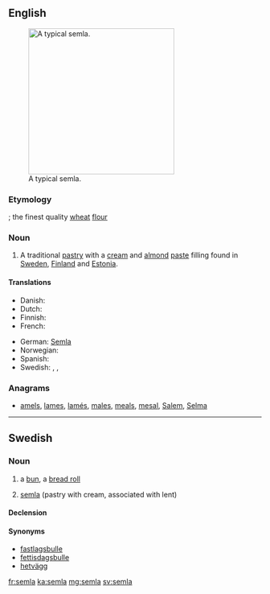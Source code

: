 ==English==
[[Image:SemlaFlickr.jpg|thumb|right|290px|A typical semla.]]

===Etymology===
{{etyl|la|en}} {{term|semilia|lang=la}}; the finest quality [[wheat]] [[flour]]

===Noun===
{{en-noun}}

# A traditional [[pastry]] with a [[cream]] and [[almond]] [[paste]] filling found in [[Sweden]], [[Finland]] and [[Estonia]].

====Translations====
{{trans-top|pastry}}
* Danish: {{t-|da|fastelavnsbolle}}
* Dutch: {{t-|nl|semla}}
* Finnish: {{t+|fi|laskiaispulla}}
* French: {{t+|fr|semla}}
{{trans-mid}}
* German: [[Semla]] {{f}}
* Norwegian: {{t-|no|fastelavnsbolle}}
* Spanish: {{t-|es|semla}}
* Swedish: {{t+|sv|semla|c}}, {{t+|sv|fastlagsbulle|c}}, {{t-|sv|fettisdagsbulle|c}}
{{trans-bottom}}

===Anagrams===
* [[amels#English|amels]], [[lames#English|lames]], [[lamés#English|lamés]], [[males#English|males]], [[meals#English|meals]], [[mesal#English|mesal]], [[Salem#English|Salem]], [[Selma#English|Selma]]

----

==Swedish==
{{wikipedia|lang=sv}}

===Noun===
{{sv-noun|c}}

# {{context|in Finland|lang=sv}} a [[bun]], a [[bread roll]]
# [[#English|semla]] (pastry with cream, associated with lent)

====Declension====
{{sv-noun-reg-or|seml}}

====Synonyms====
* [[fastlagsbulle]]
* [[fettisdagsbulle]]
* [[hetvägg]]

[[fr:semla]]
[[ka:semla]]
[[mg:semla]]
[[sv:semla]]